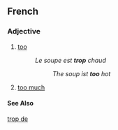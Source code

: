 ==French==

===Adjective===

# [[too]]
#:''Le soupe est '''trop''' chaud''
#::''The soup ist '''too''' hot''
# [[too much]]
====See Also====
[[trop de]]
